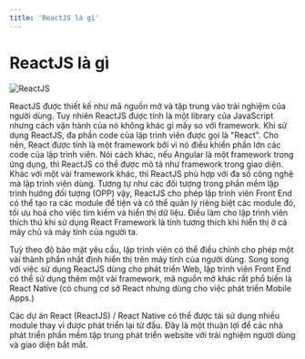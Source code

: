 ```yaml
---
title: 'ReactJS là gì'
---
```


# ReactJS là gì

![ReactJS](/reactjs.jpg)

ReactJS được thiết kế như mã nguồn mở và tập trung vào trải nghiệm của người dùng. Tuy nhiên ReactJS được tính là một library của JavaScript nhưng cách vận hành của nó không khác gì mấy so với framework. Khi sử dụng ReactJS, đa phần code của lập trình viên được gọi là "React". Cho nên, React được tính là một framework bởi vì nó điều khiển phần lớn các code của lập trình viên. Nói cách khác, nếu Angular là một framework trong ứng dụng, thì ReactJS có thể được mô tả như framework trong giao diện. Khác với một vài framework khác, thì ReactJS phù hợp với đa số công nghệ mà lập trình viên dùng. Tương tự như các đối tượng trong phần mềm lập trình hướng đối tượng (OPP) vậy, ReactJS cho phép lập trình viên Front End có thể tạo ra các module để tiện và có thể quản lý riêng biệt các module đó, tối ưu hoá cho việc tìm kiếm và hiển thị dữ liệu. Điều làm cho lập trình viên thích thú khi sử dụng React Framework là tính tương thích khi hiển thị ở cả máy chủ và máy tính của người ta.

Tuỳ theo độ bảo mật yêu cầu, lập trình viên có thể điều chỉnh cho phép một vài thành phần nhất định hiển thị trên máy tính của người dùng. Song song với việc sử dụng ReactJS dùng cho phát triển Web, lập trình viên Front End có thể sử dụng thêm một vài framework, mã nguồn mở khác rất phổ biến là React Native (có chung cơ sở React nhưng dùng cho việc phát triển Mobile Apps.)

Các dự án React (ReactJS) / React Native có thể được tái sử dụng nhiều module thay vì được phát triển lại từ đầu. Đây là một thuận lợi để các nhà phát triển phần mềm tập trung phát triển website với trải nghiệm người dùng và giao diện bắt mắt.
